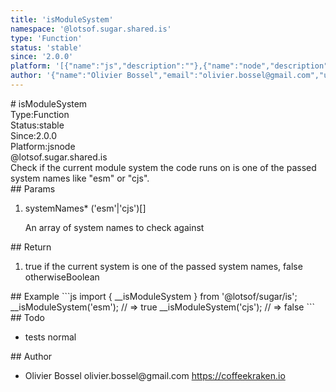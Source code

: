 ```yaml
---
title: 'isModuleSystem'
namespace: '@lotsof.sugar.shared.is'
type: 'Function'
status: 'stable'
since: '2.0.0'
platform: '[{"name":"js","description":""},{"name":"node","description":""}]'
author: '{"name":"Olivier Bossel","email":"olivier.bossel@gmail.com","url":"https://coffeekraken.io"}'
---
```

<div class="docmap-mdx">
# isModuleSystem
<div class="_metas">
<div class="_type"><span class="_type-label">Type:</span><span class="_type-value">Function</span></div>
<div class="_status"><span class="_status-label">Status:</span><span class="_status-value -stable">stable</span></div>
<div class="_since"><span class="_since-label">Since:</span><span class="_since-value">2.0.0</span></div>
<div class="_platform"><span class="_platform-label">Platform:</span><span class="_platform-value">js</span><span class="_platform-value">node</span></div>
</div>
<div class="_namespace">@lotsof.sugar.shared.is</div>
<div class="_description">
Check if the current module system the code runs on is one of the passed system names like &quot;esm&quot; or &quot;cjs&quot;.
</div>
<div class="_params">
## Params
<ol class="_list">
<li class="_item">
<span class="_name">systemNames<span class="_required">*</span></span><span class="_default"></span> <span class="_type">&lpar;&apos;esm&apos;&vert;&apos;cjs&apos;&rpar;&lsqb;&rsqb;</span>
<p class="_description">An array of system names to check against</p>
</li>
</ol>
</div>
<div class="_return">
## Return
<ol class="_list">
<li class="_item">
<span class="_description">true if the current system is one of the passed system names, false otherwise</span><span class="_default"></span><span class="_type">Boolean</span>
</li>
</ol>
</div>
<div class="_examples">
## Example
```js
import { __isModuleSystem } from '@lotsof/sugar/is';
__isModuleSystem('esm'); // => true
__isModuleSystem('cjs'); // => false
```
</div>
<div class="_todo">
## Todo
<ul class="_list">
<li class="_item">
<span class="_description">tests</span>
<span class="_priority -normal">normal</span>
</li>
</ul>
</div>
<div class="_author">
## Author
<ul class="_list">
<li class="_item">
<span class="_name">Olivier Bossel</span>
<span class="_email">olivier.bossel@gmail.com</span>
<a href="https://coffeekraken.io" target="_blank" class="_url">https://coffeekraken.io</a>
</li>
</ul>
</div>
</div>